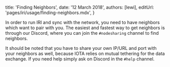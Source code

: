 

title: 'Finding Neighbors',
date: '12 March 2018',
authors: [lewi],
editUrl: 'pages/iri/usage/finding-neighbors.mdx',
}


In order to run IRI and sync with the network, you need to
have neighbors which want to pair with you. The easiest and
fastest way to get neighbors is through our <ExternalLink href="https://discord.gg/7Gu2mG5" key="">Discord</ExternalLink>, where you
can join the `#nodesharing` channel to find neighbors.

It should be noted that you have to share your own IP/URL and
port with your neighbors as well, because IOTA relies on
mutual tethering for the data exchange. If you need help
simply ask on Discord in the `#help` channel.
